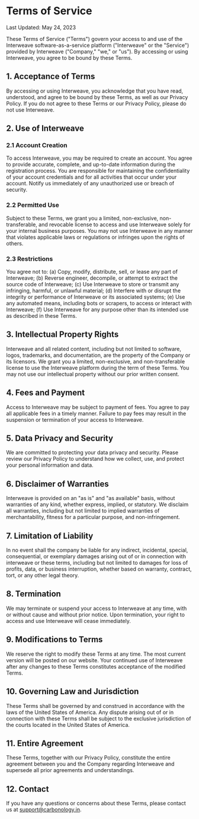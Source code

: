 # Terms of Service

Last Updated: May 24, 2023

These Terms of Service ("Terms") govern your access to and use of the Interweave software-as-a-service platform ("Interweave" or the "Service") provided by Interweave ("Company," "we," or "us"). By accessing or using Interweave, you agree to be bound by these Terms.

## 1. Acceptance of Terms

By accessing or using Interweave, you acknowledge that you have read, understood, and agree to be bound by these Terms, as well as our Privacy Policy. If you do not agree to these Terms or our Privacy Policy, please do not use Interweave.

## 2. Use of Interweave

### 2.1 Account Creation

To access Interweave, you may be required to create an account. You agree to provide accurate, complete, and up-to-date information during the registration process. You are responsible for maintaining the confidentiality of your account credentials and for all activities that occur under your account. Notify us immediately of any unauthorized use or breach of security.

### 2.2 Permitted Use

Subject to these Terms, we grant you a limited, non-exclusive, non-transferable, and revocable license to access and use Interweave solely for your internal business purposes. You may not use Interweave in any manner that violates applicable laws or regulations or infringes upon the rights of others.

### 2.3 Restrictions

You agree not to:
(a) Copy, modify, distribute, sell, or lease any part of Interweave;
(b) Reverse engineer, decompile, or attempt to extract the source code of Interweave;
(c) Use Interweave to store or transmit any infringing, harmful, or unlawful material;
(d) Interfere with or disrupt the integrity or performance of Interweave or its associated systems;
(e) Use any automated means, including bots or scrapers, to access or interact with Interweave;
(f) Use Interweave for any purpose other than its intended use as described in these Terms.

## 3. Intellectual Property Rights

Interweave and all related content, including but not limited to software, logos, trademarks, and documentation, are the property of the Company or its licensors. We grant you a limited, non-exclusive, and non-transferable license to use the Interweave platform during the term of these Terms. You may not use our intellectual property without our prior written consent.

## 4. Fees and Payment

Access to Interweave may be subject to payment of fees. You agree to pay all applicable fees in a timely manner. Failure to pay fees may result in the suspension or termination of your access to Interweave.

## 5. Data Privacy and Security

We are committed to protecting your data privacy and security. Please review our Privacy Policy to understand how we collect, use, and protect your personal information and data.

## 6. Disclaimer of Warranties

Interweave is provided on an "as is" and "as available" basis, without warranties of any kind, whether express, implied, or statutory. We disclaim all warranties, including but not limited to implied warranties of merchantability, fitness for a particular purpose, and non-infringement.

## 7. Limitation of Liability

In no event shall the company be liable for any indirect, incidental, special, consequential, or exemplary damages arising out of or in connection with interweave or these terms, including but not limited to damages for loss of profits, data, or business interruption, whether based on warranty, contract, tort, or any other legal theory.

## 8. Termination

We may terminate or suspend your access to Interweave at any time, with or without cause and without prior notice. Upon termination, your right to access and use Interweave will cease immediately.

## 9. Modifications to Terms

We reserve the right to modify these Terms at any time. The most current version will be posted on our website. Your continued use of Interweave after any changes to these Terms constitutes acceptance of the modified Terms.

## 10. Governing Law and Jurisdiction

These Terms shall be governed by and construed in accordance with the laws of the United States of America. Any dispute arising out of or in connection with these Terms shall be subject to the exclusive jurisdiction of the courts located in the United States of America.

## 11. Entire Agreement

These Terms, together with our Privacy Policy, constitute the entire agreement between you and the Company regarding Interweave and supersede all prior agreements and understandings.

## 12. Contact

If you have any questions or concerns about these Terms, please contact us at support@carbonology.in.

